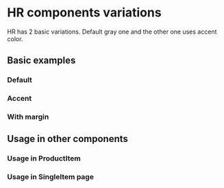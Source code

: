 
<Meta title="Components/Interface/HR/Variations" />

<style>{`

`}</style>

# HR components variations

HR has 2 basic variations. Default gray one and the other one uses accent color.

## Basic examples

### Default

<Canvas>
    <Story id="components-interface-hr-all-stories--default" />
</Canvas>

### Accent

<Canvas>
    <Story id="components-interface-hr-all-stories--accent" />
</Canvas>

### With margin

<Canvas>
    <Story id="components-interface-hr-all-stories--with-margins" />
</Canvas>

## Usage in other components

### Usage in ProductItem

<Canvas>
    <Story id="components-interface-productcard--default" />
</Canvas>

### Usage in SingleItem page

<Canvas>
    <Story id="pages-single-item--default" />
</Canvas>
